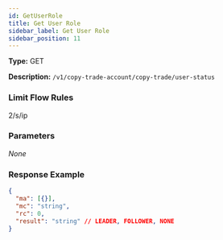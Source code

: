 ```yaml
---
id: GetUserRole
title: Get User Role
sidebar_label: Get User Role
sidebar_position: 11
---
```


**Type:** GET

**Description:** `/v1/copy-trade-account/copy-trade/user-status`

### Limit Flow Rules

2/s/ip

### Parameters

_None_

### Response Example

```json title="Response"
{
  "ma": [{}],
  "mc": "string",
  "rc": 0,
  "result": "string" // LEADER, FOLLOWER, NONE
}
```
